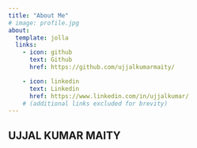 ```yaml
---
title: "About Me"
# image: profile.jpg
about:
  template: jolla
  links:
    - icon: github
      text: Github
      href: https://github.com/ujjalkumarmaity/

    - icon: linkedin
      text: Linkedin
      href: https://www.linkedin.com/in/ujjalkumar/     
    # (additional links excluded for brevity)
---
```


## UJJAL KUMAR MAITY




